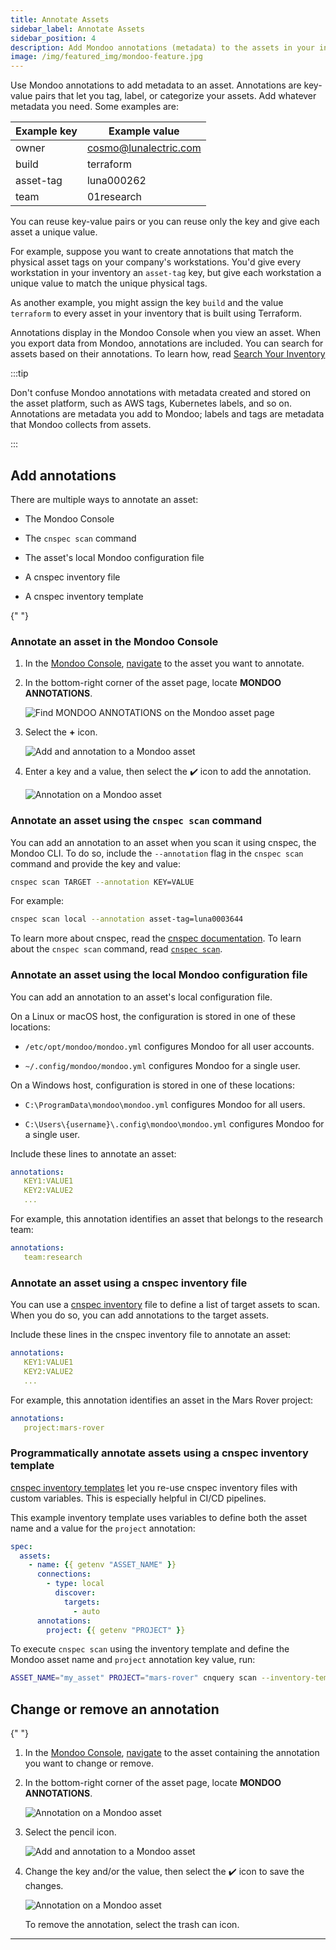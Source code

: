 ```yaml
---
title: Annotate Assets
sidebar_label: Annotate Assets
sidebar_position: 4
description: Add Mondoo annotations (metadata) to the assets in your infrastructure
image: /img/featured_img/mondoo-feature.jpg
---
```


Use Mondoo annotations to add metadata to an asset. Annotations are key-value pairs that let you tag, label, or categorize your assets. Add whatever metadata you need. Some examples are:

| Example key | Example value         |
| ----------- | --------------------- |
| owner       | cosmo@lunalectric.com |
| build       | terraform             |
| asset-tag   | luna000262            |
| team        | 01research            |

You can reuse key-value pairs or you can reuse only the key and give each asset a unique value.

For example, suppose you want to create annotations that match the physical asset tags on your company's workstations. You'd give every workstation in your inventory an `asset-tag` key, but give each workstation a unique value to match the unique physical tags.

As another example, you might assign the key `build` and the value `terraform` to every asset in your inventory that is built using Terraform.

Annotations display in the Mondoo Console when you view an asset. When you export data from Mondoo, annotations are included. You can search for assets based on their annotations. To learn how, read [Search Your Inventory](/platform/intel/search/)

:::tip

Don't confuse Mondoo annotations with metadata created and stored on the asset platform, such as AWS tags, Kubernetes labels, and so on. Annotations are metadata you add to Mondoo; labels and tags are metadata that Mondoo collects from assets.

:::

## Add annotations

There are multiple ways to annotate an asset:

- The Mondoo Console

- The `cnspec scan` command

- The asset's local Mondoo configuration file

- A cnspec inventory file

- A cnspec inventory template


<Partial />{" "}

### Annotate an asset in the Mondoo Console


1. In the [Mondoo Console](https://console.mondoo.com), [navigate](/platform/start/navigate/) to the asset you want to annotate.

2. In the bottom-right corner of the asset page, locate **MONDOO ANNOTATIONS**.

   ![Find MONDOO ANNOTATIONS on the Mondoo asset page](/img/platform/intel/asset-no-annotations.png)

3. Select the **+** icon.

   ![Add and annotation to a Mondoo asset](/img/platform/intel/add-annotation.png)

4. Enter a key and a value, then select the :heavy_check_mark: icon to add the annotation.

   ![Annotation on a Mondoo asset](/img/platform/intel/existing-annotation.png)

### Annotate an asset using the `cnspec scan` command

You can add an annotation to an asset when you scan it using cnspec, the Mondoo CLI. To do so, include the `--annotation` flag in the `cnspec scan` command and provide the key and value:

```bash
cnspec scan TARGET --annotation KEY=VALUE
```

For example:

```bash
cnspec scan local --annotation asset-tag=luna0003644
```

To learn more about cnspec, read the [cnspec documentation](/cnspec/home/). To learn about the `cnspec scan` command, read [`cnspec scan`](/cnspec/cli/cnspec_scan/).

### Annotate an asset using the local Mondoo configuration file

You can add an annotation to an asset's local configuration file.

On a Linux or macOS host, the configuration is stored in one of these locations:

- `/etc/opt/mondoo/mondoo.yml` configures Mondoo for all user accounts.

- `~/.config/mondoo/mondoo.yml` configures Mondoo for a single user.

On a Windows host, configuration is stored in one of these locations:

- `C:\ProgramData\mondoo\mondoo.yml` configures Mondoo for all users.

- `C:\Users\{username}\.config\mondoo\mondoo.yml` configures Mondoo for a single user.

Include these lines to annotate an asset:

```yaml
annotations:
   KEY1:VALUE1
   KEY2:VALUE2
   ...
```

For example, this annotation identifies an asset that belongs to the research team:

```yaml
annotations:
   team:research
```

### Annotate an asset using a cnspec inventory file

You can use a [cnspec inventory](/cnspec/cnspec-adv-install/service/#cnspec-inventory) file to define a list of target assets to scan. When you do so, you can add annotations to the target assets.

Include these lines in the cnspec inventory file to annotate an asset:

```yaml
annotations:
   KEY1:VALUE1
   KEY2:VALUE2
   ...
```

For example, this annotation identifies an asset in the Mars Rover project:

```yaml
annotations:
   project:mars-rover
```

### Programmatically annotate assets using a cnspec inventory template

[cnspec inventory templates](/cnspec/cnspec-adv-install/service/#cnspec-inventory-template) let you re-use cnspec inventory files with custom variables. This is especially helpful in CI/CD pipelines.

This example inventory template uses variables to define both the asset name and a value for the `project` annotation:

```yaml
spec:
  assets:
    - name: {{ getenv "ASSET_NAME" }}
      connections:
        - type: local
          discover:
            targets:
              - auto
      annotations:
        project: {{ getenv "PROJECT" }}
```

To execute `cnspec scan` using the inventory template and define the Mondoo asset name and `project` annotation key value, run:

```bash
ASSET_NAME="my_asset" PROJECT="mars-rover" cnquery scan --inventory-template template.yaml
```

## Change or remove an annotation

<Partial />{" "}

1. In the [Mondoo Console](https://console.mondoo.com), [navigate](/platform/start/navigate/) to the asset containing the annotation you want to change or remove.

2. In the bottom-right corner of the asset page, locate **MONDOO ANNOTATIONS**.

   ![Annotation on a Mondoo asset](/img/platform/intel/existing-annotation.png)

3. Select the pencil icon.

   ![Add and annotation to a Mondoo asset](/img/platform/intel/add-annotation.png)

4. Change the key and/or the value, then select the :heavy_check_mark: icon to save the changes.

   ![Annotation on a Mondoo asset](/img/platform/intel/existing-annotation.png)

   To remove the annotation, select the trash can icon.

---
